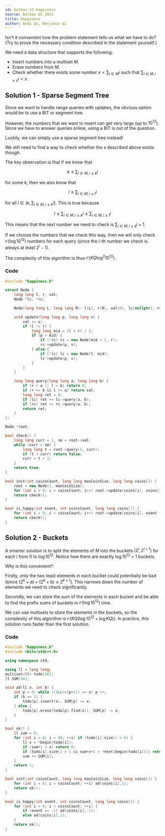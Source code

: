 ```yaml
---
id: balkan-15-happiness
source: Balkan OI 2015
title: Happiness
author: Andi Qu, Benjamin Qi
---
```


Isn't it convenient how the problem statement tells us what we have to do? (Try
to prove the necessary condition described in the statement yourself.)

We need a data structure that supports the following:

- Insert numbers into a multiset $M$.
- Erase numbers from $M$.
- Check whether there exists some number $x < \sum_{i \in M} i$ such that
  $\sum_{i \in M, i \leq x}i < x$.

## Solution 1 - Sparse Segment Tree

Since we want to handle range queries with updates, the obvious option would be
to use a BIT or segment tree.

However, the numbers that we want to insert can get very large (up to
$10^{12}$). Since we have to answer queries online, using a BIT is out of the
question.

Luckily, we can simply use a sparse segment tree instead!

We still need to find a way to check whether the $x$ described above exists
though.

The key observation is that if we know that

$$
k \leq \sum_{i \in M, i \leq k}i
$$

for some $k$, then we also know that

$$
l \leq \sum_{i \in M, i \leq l}i
$$

for all $l \in (k, \sum_{i \in M, i \leq k}i]$. This is true because

$$
l \leq \sum_{i \in M, i \leq k}i \leq \sum_{i \in M, i \leq l}i
$$

This means that the next number we need to check is
$\sum_{i \in M, i \leq k}i + 1$.

If we choose the numbers that we check this way, then we will only check
$\mathcal{O}(\log 10^{12})$ numbers for each query (since the $i$-th number we
check is always at least $2^i - 1$).

The complexity of this algorithm is thus $\mathcal{O}(KQ \log^2 10^{12})$.

### Code

```cpp
#include "happiness.h"

struct Node {
	long long l, r, val;
	Node *lc, *rc;

	Node(long long L, long long R): l(L), r(R), val(0), lc(nullptr), rc(nullptr) {}

	void update(long long p, long long v) {
		val += v;
		if (l != r) {
			long long mid = (l + r) / 2;
			if (p > mid) {
				if (!rc) rc = new Node(mid + 1, r);
				rc->update(p, v);
			} else {
				if (!lc) lc = new Node(l, mid);
				lc->update(p, v);
			}
		}
	}

	long long query(long long a, long long b) {
		if (r < a || l > b) return 0;
		if (r <= b && l >= a) return val;
		long long ret = 0;
		if (lc) ret += lc->query(a, b);
		if (rc) ret += rc->query(a, b);
		return ret;
	}
};

Node *root;

bool check() {
	long long curr = 1, sm = root->val;
	while (curr < sm) {
		long long t = root->query(1, curr);
		if (t < curr) return false;
		curr = t + 1;
	}
	return true;
}

bool init(int coinsCount, long long maxCoinSize, long long coins[]) {
	root = new Node(1, maxCoinSize);
	for (int i = 0; i < coinsCount; i++) root->update(coins[i], coins[i]);
	return check();
}

bool is_happy(int event, int coinsCount, long long coins[]) {
	for (int i = 0; i < coinsCount; i++) root->update(coins[i], event * coins[i]);
	return check();
}
```

## Solution 2 - Buckets

A smarter solution is to split the elements of $M$ into the buckets
$[2^i, 2^{i + 1})$ for each $i$ from 0 to $\log 10^{12}$. Notice how there are
exactly $\log 10^{12} + 1$ buckets.

Why is this convenient?

Firstly, only the two least elements in each bucket could potentially be bad
(since $(2^k + a) + (2^k + b) \geq 2^{k + 1}$). This narrows down the number of
elements we need to check significantly.

Secondly, we can store the sum of the elements in each bucket and be able to
find the prefix sums of buckets in $\mathcal{O}(\log 10^{12})$ time.

We can use multisets to store the elements in the buckets, so the complexity of
this algorithm is $\mathcal{O}(KQ (\log 10^{12} + \log KQ))$. In practice, this
solution runs faster than the first solution.

### Code

```cpp
#include "happiness.h"
#include <bits/stdc++.h>

using namespace std;

using ll = long long;
multiset<ll> todo[40];
ll SUM[40];

void ad(ll x, int b) {
	int p = 0; while ((1LL<<(p+1)) <= x) p ++;
	if (b == 1) {
		todo[p].insert(x), SUM[p] += x;
	} else {
		todo[p].erase(todo[p].find(x)), SUM[p] -= x;
	}
}

bool ok() {
	ll sum = 0;
	for (int i = 0; i < 40; ++i) if (todo[i].size() > 0) {
		ll x = *begin(todo[i]);
		if (sum+1 < x) return 0;
		if (todo[i].size() > 1 && sum+x+1 < *next(begin(todo[i]))) return 0;
		sum += SUM[i];
	}
	return 1;
}

bool init(int coinsCount, long long maxCoinSize, long long coins[]) {
	for (int i = 0; i < coinsCount; ++i) ad(coins[i],1);
	return ok();
}

bool is_happy(int event, int coinsCount, long long coins[]) {
	for (int i = 0; i < coinsCount; ++i) {
		if (event == -1) ad(coins[i],-1);
		else ad(coins[i],1);
	}
	return ok();
}
```
